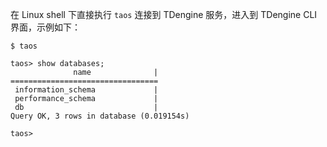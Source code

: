 在 Linux shell 下直接执行 `taos` 连接到 TDengine 服务，进入到 TDengine CLI 界面，示例如下：

```text
$ taos

taos> show databases;
              name              |
=================================
 information_schema             |
 performance_schema             |
 db                             |
Query OK, 3 rows in database (0.019154s)

taos>
```
